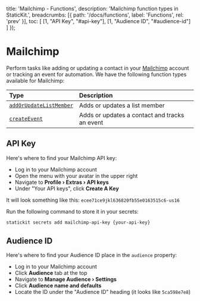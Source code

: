
  title: 'Mailchimp - Functions',
  description: 'Mailchimp function types in StaticKit.',
  breadcrumbs: [{
    path: '/docs/functions',
    label: 'Functions',
    rel: 'prev'
  }],
  toc: [
    [1, "API Key", "#api-key"],
    [1, "Audience ID", "#audience-id"]
  ]
});

# Mailchimp

Perform tasks like adding or updating a contact in your [Mailchimp](https://mailchimp.com) account or tracking an event for automation. We have the following function types available for Mailchimp:

| Type                              | Description                                                  |
| :-------------------------------- | :----------------------------------------------------------- |
| [`addOrUpdateListMember`](/docs/functions/mailchimp/add-or-update-list-member) | Adds or updates a list member |
| [`createEvent`](/docs/functions/mailchimp/create-event) | Adds or updates a contact and tracks an event |

## API Key

Here's where to find your Mailchimp API key:

- Log in to your Mailchimp account
- Open the menu with your avatar in the upper right
- Navigate to **Profile › Extras › API keys**
- Under "Your API keys", click **Create A Key**

It will look something like this: `ecee71ce9jkl636820fb55e0163515c6-us16`

Run the following command to store it in your secrets:

```bash
statickit secrets add mailchimp-api-key {your-api-key}
```

## Audience ID

Here's where to find your Audience ID place in the `audience` property:

- Log in to your Mailchimp account
- Click **Audience** tab at the top
- Navigate to **Manage Audience › Settings**
- Click **Audience name and defaults**
- Locate the ID under the "Audience ID" heading (it looks like `5ca598e7e8`)
